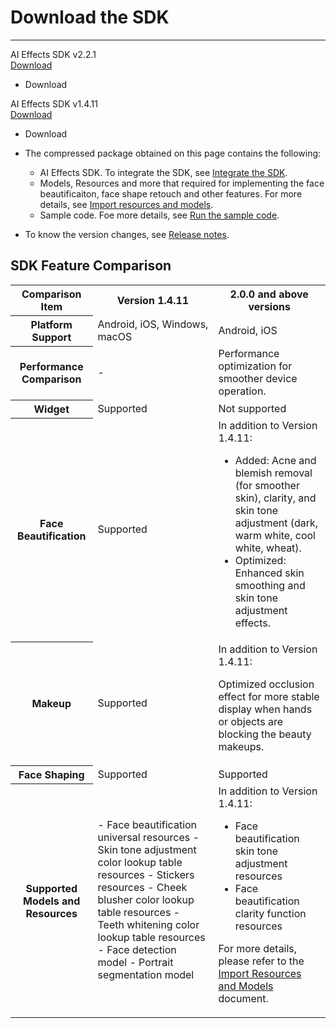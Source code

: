 # Download the SDK

- - -

<div class="sdk-download-wrapper download-area">
    <div class="sdk-download-item-wrapper">
      <div class="download-title">AI Effects SDK v2.2.1</div>
      <div class="download-selector">
        <div class="download-select-wrapper" style="padding-right: 0;">
          <a class="download-target-btn" href="javascript:void(0);">Download</a>
          <ul class="download-dropdown-list">
            <li data-href="https://storage.zego.im/AIEffect/ZegoEffects/sdk/ios/ZegoEffects-release-ios-shared-objc-2.2.1.1573.zip"
              class="dropdown-option">
              Download
           </li> 
          </ul>
        </div>
    </div>
  </div> 

<div class="sdk-download-item-wrapper">
      <div class="download-title">AI Effects SDK v1.4.11</div>
      <div class="download-selector">
        <div class="download-select-wrapper" style="padding-right: 0;">
          <a class="download-target-btn" href="javascript:void(0);">Download</a>
          <ul class="download-dropdown-list">
            <li data-href="https://storage.zego.im/AIEffect/ZegoEffects/sdk/ios/ZegoEffects-release-ios-shared-objc.zip"
              class="dropdown-option">
              Download
           </li> 
          </ul>
        </div>
      </div>  
    </div>
  </div> 




<Note title="Note">

- The compressed package obtained on this page contains the following:

    - AI Effects SDK. To integrate the SDK, see [Integrate the SDK](!Quick_Starts/Integration).
    - Models, Resources and more that required for implementing the face beautificaiton, face shape retouch and other features. For more details, see [Import resources and models](!Quick_Starts/Import_Resources).
    - Sample code. Foe more details, see [Run the sample code](!Sample_Codes/Sample_Codes).

- To know the version changes, see [Release notes](!Release_Notes/Release_Notes).
</Note>




## SDK Feature Comparison

<table>
  
<tbody><tr>
<th>Comparison Item</th>
<th>Version 1.4.11</th>
<th>2.0.0 and above versions</th>
</tr>
<tr>
<th>Platform Support</th>
<td>Android, iOS, Windows, macOS</td>
<td>Android, iOS</td>
</tr>
<tr>
<th>Performance Comparison</th>
<td>-</td>
<td>Performance optimization for smoother device operation.</td>
</tr>
<tr>
<th rowspan="2">Widget</th>
<td rowspan="2">Supported</td>
<td rowspan="2">Not supported</td>
</tr>
<tr>
</tr>
<tr>
<th>Face Beautification</th>
<td>Supported</td>
<td>In addition to Version 1.4.11:

- Added: Acne and blemish removal (for smoother skin), clarity, and skin tone adjustment (dark, warm white, cool white, wheat).
- Optimized: Enhanced skin smoothing and skin tone adjustment effects.</td>
</tr>
<tr>
<th>Makeup</th>
<td>Supported</td>
<td>In addition to Version 1.4.11:

Optimized occlusion effect for more stable display when hands or objects are blocking the beauty makeups.</td>
</tr>
<tr>
<th rowspan="2">Face Shaping</th>
<td rowspan="2">Supported</td>
<td rowspan="2">Supported</td>
</tr>
<tr>
</tr>
<tr>
<th>Supported Models and Resources</th>
<td>- Face beautification universal resources
- Skin tone adjustment color lookup table resources
- Stickers resources
- Cheek blusher color lookup table resources
- Teeth whitening color lookup table resources
- Face detection model
- Portrait segmentation model</td>
<td>In addition to Version 1.4.11:

- Face beautification skin tone adjustment resources
- Face beautification clarity function resources

For more details, please refer to the [Import Resources and Models](!Quick_Starts/Import_Resources) document.</td>
</tr>
</tbody></table>
